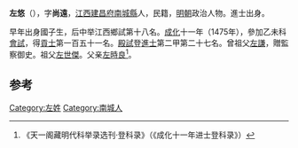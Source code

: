 '''左悠'''（{{bd|1447年||？}}），字'''尚遠'''，[[江西|江西]][[建昌府|建昌府]][[南城縣|南城縣]]人，民籍，[[明朝|明朝]]政治人物。進士出身。

早年出身國子生，后中举江西鄉試第十八名。[[成化|成化]]十一年（1475年），參加乙未科[[會試|會試]]，得[[貢士|貢士]]第一百五十一名。[[殿試|殿試]]登[[進士|進士]]第二甲第二十七名。曾祖父[[左謙|左謙]]，贈監察御史。祖父[[左世傑|左世傑]]。父亲[[左時良|左時良]]<ref>《天一阁藏明代科举录选刊·登科录》（《成化十一年进士登科录》）</ref>。

==参考==
{{reflist}}
{{明朝人物小作品}}
{{成化十一年乙未科殿試金榜}}
[[Category:左姓|Category:左姓]]
[[Category:南城人|Category:南城人]]